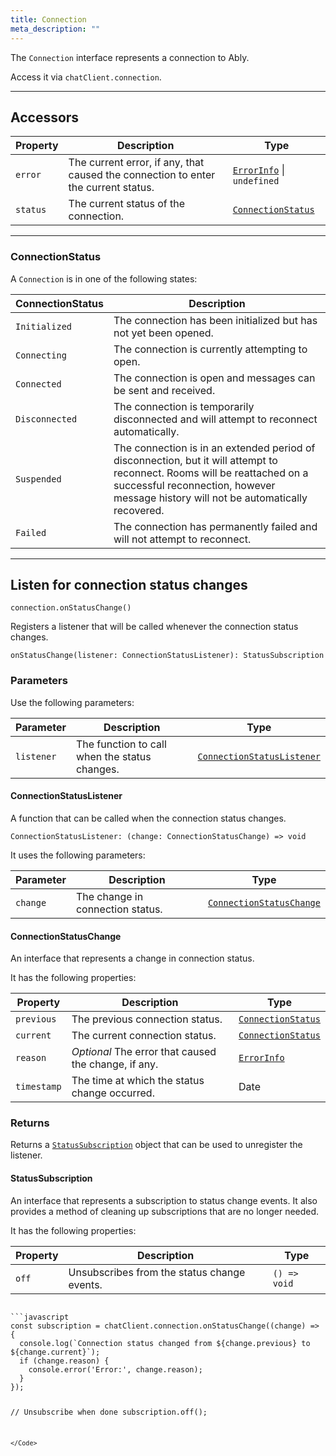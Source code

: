 ```yaml
---
title: Connection
meta_description: ""
---
```


The `Connection` interface represents a connection to Ably.

Access it via `chatClient.connection`.

---

## Accessors

| Property | Description | Type |
| -------- | ----------- | ---- |
| `error` | The current error, if any, that caused the connection to enter the current status. | [`ErrorInfo`](/docs/chat/api/javascript/error-info) \| `undefined` |
| `status` | The current status of the connection. | [`ConnectionStatus`](#connectionstatus) |

---

### ConnectionStatus

A `Connection` is in one of the following states:

| ConnectionStatus | Description |
| ---------------- | ----------- |
| `Initialized` | The connection has been initialized but has not yet been opened. |
| `Connecting` | The connection is currently attempting to open. |
| `Connected` | The connection is open and messages can be sent and received. |
| `Disconnected` | The connection is temporarily disconnected and will attempt to reconnect automatically. |
| `Suspended` | The connection is in an extended period of disconnection, but it will attempt to reconnect. Rooms will be reattached on a successful reconnection, however message history will not be automatically recovered. |
| `Failed` | The connection has permanently failed and will not attempt to reconnect. |

---

## Listen for connection status changes <a id="onStatusChange"/>

`connection.onStatusChange()`

Registers a listener that will be called whenever the connection status changes.

`onStatusChange(listener: ConnectionStatusListener): StatusSubscription`

### Parameters

Use the following parameters:

| Parameter | Description | Type |
| --------- | ----------- | ---- |
| `listener` | The function to call when the status changes. | [`ConnectionStatusListener`](#connectionstatuslistener) |

#### ConnectionStatusListener

A function that can be called when the connection status changes.

`ConnectionStatusListener: (change: ConnectionStatusChange) => void`

It uses the following parameters:

| Parameter | Description | Type |
| --------- | ----------- | ---- |
| `change` | The change in connection status. | [`ConnectionStatusChange`](#connectionstatuschange) |

#### ConnectionStatusChange

An interface that represents a change in connection status.

It has the following properties:

| Property | Description | Type |
| -------- | ----------- | ---- |
| `previous` | The previous connection status. | [`ConnectionStatus`](#connectionstatus) |
| `current` | The current connection status. | [`ConnectionStatus`](#connectionstatus) |
| `reason` | *Optional* The error that caused the change, if any. | [`ErrorInfo`](/docs/chat/api/javascript/error-info) |
| `timestamp` | The time at which the status change occurred. | Date |

### Returns

Returns a [`StatusSubscription`](#statussubscription) object that can be used to unregister the listener.

#### StatusSubscription

An interface that represents a subscription to status change events. It also provides a method of cleaning up subscriptions that are no longer needed.

It has the following properties:

| Property | Description | Type |
| -------- | ----------- | ---- |
| `off` | Unsubscribes from the status change events. | `() => void` |

<Code>
```javascript
const subscription = chatClient.connection.onStatusChange((change) => {
  console.log(`Connection status changed from ${change.previous} to ${change.current}`);
  if (change.reason) {
    console.error('Error:', change.reason);
  }
});

// Unsubscribe when done
subscription.off();
```
</Code>
